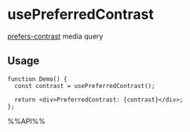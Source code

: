 # usePreferredContrast

[prefers-contrast](https://developer.mozilla.org/en-US/docs/Web/CSS/@media/prefers-contrast) media query


## Usage

```tsx live
function Demo() {
  const contrast = usePreferredContrast();

  return <div>PreferredContrast: {contrast}</div>;
};

```

%%API%%
